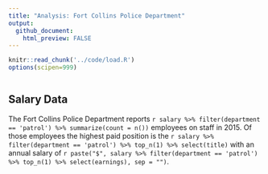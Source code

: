 ```yaml
---
title: "Analysis: Fort Collins Police Department"
output:
  github_document:
    html_preview: FALSE
---
```


```r
knitr::read_chunk('../code/load.R')
options(scipen=999)
```
```r
```
## Salary Data

The Fort Collins Police Department reports 
`r salary %>% filter(department == 'patrol') %>% summarize(count = n())`
employees on staff in 2015. Of those employees the highest paid position is the
`r salary %>% filter(department == 'patrol') %>% top_n(1) %>% select(title)` with
an annual salary of 
`r paste("$", salary %>% filter(department == 'patrol') %>% top_n(1) %>% select(earnings), sep = "")`.
